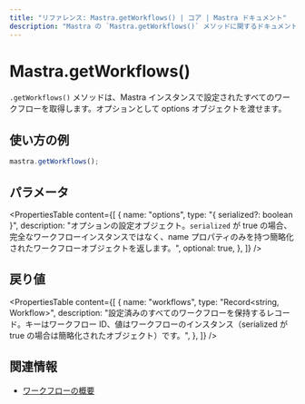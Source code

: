 ```yaml
---
title: "リファレンス: Mastra.getWorkflows() | コア | Mastra ドキュメント"
description: "Mastra の `Mastra.getWorkflows()` メソッドに関するドキュメント。設定されたすべてのワークフローを取得します。"
---
```


# Mastra.getWorkflows()

`.getWorkflows()` メソッドは、Mastra インスタンスで設定されたすべてのワークフローを取得します。オプションとして options オブジェクトを渡せます。

## 使い方の例

```typescript copy
mastra.getWorkflows();
```


## パラメータ

<PropertiesTable
  content={[
    {
      name: "options",
      type: "{ serialized?: boolean }",
      description: "オプションの設定オブジェクト。`serialized` が true の場合、完全なワークフローインスタンスではなく、name プロパティのみを持つ簡略化されたワークフローオブジェクトを返します。",
      optional: true,
    },
  ]}
/>

## 戻り値

<PropertiesTable
  content={[
    {
      name: "workflows",
      type: "Record<string, Workflow>",
      description: "設定済みのすべてのワークフローを保持するレコード。キーはワークフロー ID、値はワークフローのインスタンス（serialized が true の場合は簡略化されたオブジェクト）です。",
    },
  ]}
/>

## 関連情報

- [ワークフローの概要](../../docs/workflows/overview.mdx)
